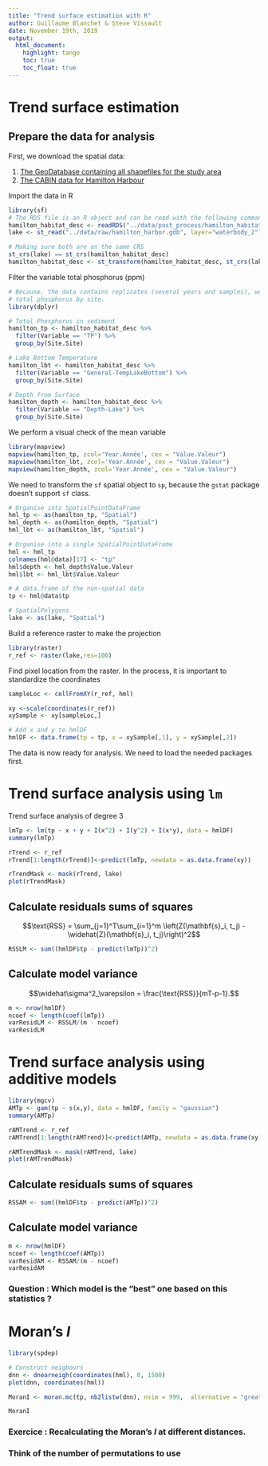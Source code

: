 ```yaml
---
title: "Trend surface estimation with R"
author: Guillaume Blanchet & Steve Vissault
date: November 19th, 2019
output:
  html_document:
    highlight: tango
    toc: true
    toc_float: true
---
```


# Trend surface estimation

## Prepare the data for analysis

First, we download the spatial data:

1. [The GeoDatabase containing all shapefiles for the study area](https://github.com/SteveViss/PR-GSFE01/raw/master/data/raw/hamilton_harbor.gdb.zip)
2. [The CABIN data for Hamilton Harbour](https://github.com/SteveViss/PR-GSFE01/raw/master/data/post_process/hamilton_sites.rds)

Import the data in R

```r
library(sf)
# The RDS file is an R object and can be read with the following command:
hamilton_habitat_desc <- readRDS("../data/post_process/hamilton_habitat.rds")
lake <- st_read("../data/raw/hamilton_harbor.gdb", layer="waterbody_2")

# Making sure both are on the same CRS
st_crs(lake) == st_crs(hamilton_habitat_desc)
hamilton_habitat_desc <- st_transform(hamilton_habitat_desc, st_crs(lake))
```

Filter the variable total phosphorus (ppm)

```r
# Because, the data contains replicates (several years and samples), we want to average all measurements of
# total phosphorus by site.
library(dplyr)

# Total Phosphorus in sediment
hamilton_tp <- hamilton_habitat_desc %>% 
  filter(Variable == "TP") %>% 
  group_by(Site.Site) 

# Lake Bottom Temperature
hamilton_lbt <- hamilton_habitat_desc %>% 
  filter(Variable == "General-TempLakeBottom") %>% 
  group_by(Site.Site) 

# Depth from Surface
hamilton_depth <- hamilton_habitat_desc %>% 
  filter(Variable == "Depth-Lake") %>% 
  group_by(Site.Site) 
```

We perform a visual check of the mean variable

```r
library(mapview)
mapview(hamilton_tp, zcol='Year.Année', cex = "Value.Valeur")   
mapview(hamilton_lbt, zcol='Year.Année', cex = "Value.Valeur")  
mapview(hamilton_depth, zcol='Year.Année', cex = "Value.Valeur")
```

We need to transform the `sf` spatial object to `sp`, because the `gstat` package doesn't support `sf` class.

```r
# Organise into SpatialPointDataFrame
hml_tp <- as(hamilton_tp, "Spatial")
hml_depth <- as(hamilton_depth, "Spatial")
hml_lbt <- as(hamilton_lbt, "Spatial")

# Organise into a single SpatialPointDataFrame
hml <- hml_tp
colnames(hml@data)[17] <- "tp"
hml$depth <- hml_depth$Value.Valeur
hml$lbt <- hml_lbt$Value.Valeur

# A data.frame of the non-spatial data
tp <- hml@data$tp

# SpatialPolygons
lake <- as(lake, "Spatial")
```

Build a reference raster to make the projection

```r
library(raster)
r_ref <- raster(lake,res=100)
```

Find pixel location from the raster. In the process, it is important to standardize the coordinates
```r
sampleLoc <- cellFromXY(r_ref, hml)

xy <-scale(coordinates(r_ref))
xySample <- xy[sampleLoc,]

# Add x and y to hmlDF
hmlDF <- data.frame(tp = tp, x = xySample[,1], y = xySample[,2])
```

The data is now ready for analysis. We need to load the needed packages first.

# Trend surface analysis using `lm`

Trend surface analysis of degree 3
```r
lmTp <- lm(tp ~ x + y + I(x^2) + I(y^2) + I(x*y), data = hmlDF)
summary(lmTp)

rTrend <- r_ref
rTrend[1:length(rTrend)]<-predict(lmTp, newdata = as.data.frame(xy))

rTrendMask <- mask(rTrend, lake)
plot(rTrendMask)
```

## Calculate residuals sums of squares

$$\text{RSS} = \sum_{j=1}^T\sum_{i=1}^m \left(Z(\mathbf{s}_i, t_j) - \widehat{Z}(\mathbf{s}_i, t_j)\right)^2$$

```r
RSSLM <- sum((hmlDF$tp - predict(lmTp))^2)
```

## Calculate model variance

$$\widehat\sigma^2_\varepsilon = \frac{\text{RSS}}{mT-p-1}.$$

```r
m <- nrow(hmlDF)
ncoef <- length(coef(lmTp))
varResidLM <- RSSLM/(m - ncoef)
varResidLM
```


# Trend surface analysis using additive models

```r
library(mgcv)
AMTp <- gam(tp ~ s(x,y), data = hmlDF, family = "gaussian")
summary(AMTp)

rAMTrend <- r_ref
rAMTrend[1:length(rAMTrend)]<-predict(AMTp, newdata = as.data.frame(xy))

rAMTrendMask <- mask(rAMTrend, lake)
plot(rAMTrendMask)
```

## Calculate residuals sums of squares

```r
RSSAM <- sum((hmlDF$tp - predict(AMTp))^2)
```

## Calculate model variance

```r
m <- nrow(hmlDF)
ncoef <- length(coef(AMTp))
varResidAM <- RSSAM/(m - ncoef)
varResidAM
```

### Question : Which model is the "best" one based on this statistics ?

# Moran's $I$

```r
library(spdep)

# Construct neigbours
dnn <- dnearneigh(coordinates(hml), 0, 1500)
plot(dnn, coordinates(hml))

MoranI <- moran.mc(tp, nb2listw(dnn), nsim = 999,  alternative = "greater", zero.policy = TRUE)

MoranI
```

### Exercice : Recalculating the Moran's $I$ at different distances. 

### Think of the number of permutations to use
